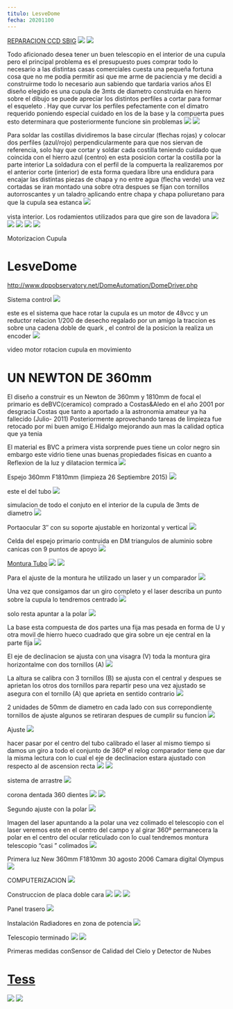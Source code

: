 ```yaml
---
titulo: LesveDome
fecha: 20201100
---
```


<a href="https://astroccd.wordpress.com/ccd-2/" target="_blank" >REPARACION CCD SBIG</a>
<img src="https://astroccd.files.wordpress.com/2020/11/franja.jpg?w=1024" />
<img src="https://astroccd.files.wordpress.com/2020/11/obras_031.gif?w=127" />

Todo aficionado desea tener un buen telescopio en el interior de una cupula pero el principal problema es el presupuesto pues comprar todo lo necesario a las distintas casas comerciales cuesta una pequeña fortuna cosa que no me podia permitir asi que me arme de paciencia y me decidi a construirme todo lo necesario aun sabiendo que tardaria varios años El diseño elegido es una cupula de 3mts de diametro construida en hierro sobre el dibujo se puede apreciar los distintos perfiles a cortar para formar el esqueleto . Hay que curvar los perfiles pefectamente con el dimatro requerido poniendo especial cuidado en los de la base y la compuerta pues esto determinara que posteriormente funcione sin problemas
<img src="https://astroccd.files.wordpress.com/2012/11/esqueleto-cupula1.jpg" />
<img src="https://astroccd.files.wordpress.com/2012/11/cupula_sol1.jpg" />

Para soldar las costillas dividiremos la base circular (flechas rojas) y colocar dos perfiles (azul/rojo) perpendicularmente para que nos siervan de referencia, solo hay que cortar y soldar cada costilla teniendo cuidado que coincida con el hierro azul (centro) en esta posicion cortar la costilla por la parte interior La soldadura con el perfil de la compuerta la realizaremos por el anterior corte (interior) de esta forma quedara libre una endidura para encajar las distintas piezas de chapa y no entre agua (flecha verde) una vez cortadas se iran montado una sobre otra despues se fijan con tornillos autorroscantes y un taladro aplicando entre chapa y chapa poliuretano para que la cupula sea estanca
<img src="https://astroccd.files.wordpress.com/2012/11/cupula2.jpg" />

vista interior. Los rodamientos utilizados para que gire son de lavadora
<img src="https://astroccd.files.wordpress.com/2012/11/cupula-base-int.jpg" />
<img src="https://astroccd.files.wordpress.com/2012/11/cupula3.jpg" />
<img src="https://astroccd.files.wordpress.com/2012/11/cupula.jpg" />
<img src="https://astroccd.files.wordpress.com/2012/11/copy-cupula-fin.jpg" />
<img src="https://astroccd.files.wordpress.com/2012/11/cupula-noche.jpg" />

Motorizacion Cupula
# LesveDome
<a href="http://www.dppobservatory.net/DomeAutomation/DomeDriver.php" >http://www.dppobservatory.net/DomeAutomation/DomeDriver.php</a>

Sistema control
<img src="https://astroccd.files.wordpress.com/2012/11/automatizacion-cupula.jpg" />

este es el sistema que hace rotar la cupula es un motor de 48vcc y un reductor relacion 1/200 de desecho regalado por un amigo la traccion es sobre una cadena doble de quark , el control de la posicion la realiza un encoder
<img src="https://astroccd.files.wordpress.com/2012/11/rotacion-cupulapa2.jpg" />

video motor rotacion cupula en movimiento
# UN NEWTON DE 360mm
El diseño a construir es un Newton de 360mm y 1810mm de focal el primario es deBVC(ceramico) comprado a Costas&amp;Aledo en el año 2001 por desgracia Costas que tanto a aportado a la astronomia amateur ya ha fallecido (Julio- 2011) Posteriormente aprovechando tareas de limpieza fue retocado por mi buen amigo E.Hidalgo mejorando aun mas la calidad optica que ya tenia

El material es BVC a primera vista sorprende pues tiene un color negro sin embargo este vidrio tiene unas buenas propiedades fisicas en cuanto a Reflexion de la luz y dilatacion termica
<img src="https://astroccd.files.wordpress.com/2012/11/limpieza-27sep2015.jpg" />

Espejo 360mm F1810mm (limpieza 26 Septiembre 2015)
<img src="https://astroccd.files.wordpress.com/2012/11/montura-3-vistas.gif" />

este el del tubo
<img src="https://astroccd.files.wordpress.com/2012/11/tubo.gif" />

simulacion de todo el conjuto en el interior de la cupula de 3mts de diametro
<img src="https://astroccd.files.wordpress.com/2012/11/cupula.gif" />

Portaocular 3″ con su soporte ajustable en horizontal y vertical
<img src="https://astroccd.files.wordpress.com/2012/11/pletina-porta.jpg" />

Celda del espejo primario contruida en DM triangulos de aluminio sobre canicas con 9 puntos de apoyo
<img src="https://astroccd.files.wordpress.com/2012/11/celda-primario-web1.jpg" />

<a href="https://astroccd.files.wordpress.com/2012/11/bisinfin1.jpg">Montura Tubo</a>
<img src="https://astroccd.files.wordpress.com/2012/11/montura-tubo1.jpg" />
<img src="https://astroccd.files.wordpress.com/2012/11/montura-coche.jpg" />

Para el ajuste de la montura he utilizado un laser y un comparador
<img src="https://astroccd.files.wordpress.com/2012/11/img_18451.jpg" />

Una vez que consigamos dar un giro completo y el laser describa un punto sobre la cupula lo tendremos centrado
<img src="https://astroccd.files.wordpress.com/2012/11/montura-laser.jpg" />

solo resta apuntar a la polar
<img src="https://astroccd.files.wordpress.com/2012/11/ajuste-con-laser-21.jpg" />

La base esta compuesta de dos partes una fija mas pesada en forma de U y otra movil de hierro hueco cuadrado que gira sobre un eje central en la parte fija
<img src="https://astroccd.files.wordpress.com/2012/11/base.jpg" />

El eje de declinacion se ajusta con una visagra (V) toda la montura gira horizontalme con dos tornillos (A)
<img src="https://astroccd.files.wordpress.com/2012/11/azimut2.jpg" />

La altura se calibra con 3 tornillos (B) se ajusta con el central y despues se aprietan los otros dos tornillos para repartir peso una vez ajustado se asegura con el tornillo (A) que aprieta en sentido contrario
<img src="https://astroccd.files.wordpress.com/2012/11/montura2.jpg" />

2 unidades de 50mm de diametro en cada lado con sus correpondiente tornillos de ajuste algunos se retiraran despues de cumplir su funcion
<img src="https://astroccd.files.wordpress.com/2012/11/cojinetes1.jpg" />

Ajuste
<img src="https://astroccd.files.wordpress.com/2012/11/montura-ajuste-32.jpg" />

hacer pasar por el centro del tubo calibrado el laser al mismo tiempo si damos un giro a todo el conjunto de 360º el relog comparador tiene que dar la misma lectura con lo cual el eje de declinacion estara ajustado con respecto al de ascension recta
<img src="https://astroccd.files.wordpress.com/2012/11/montura-ajuste.jpg" />
<img src="https://astroccd.files.wordpress.com/2012/11/montura-ajuste-2.jpg" />

sistema de arrastre
<img src="https://astroccd.files.wordpress.com/2012/11/bisinfin1.jpg" />

corona dentada 360 dientes
<img src="https://astroccd.files.wordpress.com/2012/11/corona-ar.jpg" />
<img src="https://astroccd.files.wordpress.com/2012/11/sistema-de-arrastre1.jpg" />

Segundo ajuste con la polar
<img src="https://astroccd.files.wordpress.com/2012/11/laser-polar2.jpg" />

Imagen del laser apuntando a la polar una vez colimado el telescopio con el laser veremos este en el centro del campo y al girar 360º permanecera la polar en el centro del ocular reticulado con lo cual tendremos montura telescopio “casi ” colimados
<img src="https://astroccd.files.wordpress.com/2012/11/laser-polar.jpg" />

Primera luz New 360mm F1810mm 30 agosto 2006 Camara digital Olympus
<img src="https://astroccd.files.wordpress.com/2012/11/m27-358-2.jpg" />

COMPUTERIZACION
<img src="https://astroccd.files.wordpress.com/2012/11/scope.gif" />

Construccion de placa doble cara
<img src="https://astroccd.files.wordpress.com/2012/11/placa-doble-cara1.jpg" />
<img src="https://astroccd.files.wordpress.com/2012/11/placa-montada1.jpg" />
<img src="https://astroccd.files.wordpress.com/2012/11/electronica-interior1.jpg" />

Panel trasero
<img src="https://astroccd.files.wordpress.com/2012/11/electronica-panel-trasero-copy1.jpg" />

Instalación Radiadores en zona de potencia
<img src="https://astroccd.files.wordpress.com/2012/11/electronica-mel1.jpg" />

Telescopio terminado
<img src="https://astroccd.files.wordpress.com/2012/11/nw-358-2.jpg" />
<img src="https://astroccd.files.wordpress.com/2012/11/mosaico-358mm.jpg" />

Primeras medidas conSensor de Calidad del Cielo y Detector de Nubes
# <a href="http://www.observatorioremoto.com/" target="_blank" >Tess</a>
<img src="https://astroccd.files.wordpress.com/2012/11/calibrado.jpg" />
<img src="https://astroccd.files.wordpress.com/2020/11/franja.jpg" />